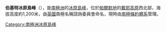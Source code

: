 {{Coord|69|42|S|66|53|W|source:GNIS|display=title}}

'''伯基特冰原島峰'''（{{lang-en|Burkitt Nunatak}}），是[[南極洲|南極洲]]的[[冰原島峰|冰原島峰]]，位於[[帕爾默地|帕爾默地]]的[[戴耶高原|戴耶高原]]西北部，海拔高度約1,200米，由[[英國|英國]]南極名稱諮詢委員會命名，現時由[[南極條約體系|南極條約體系]]管理。

{{Antarctica-geo-stub}}
[[Category:南極洲冰原島峰|Category:南極洲冰原島峰]]